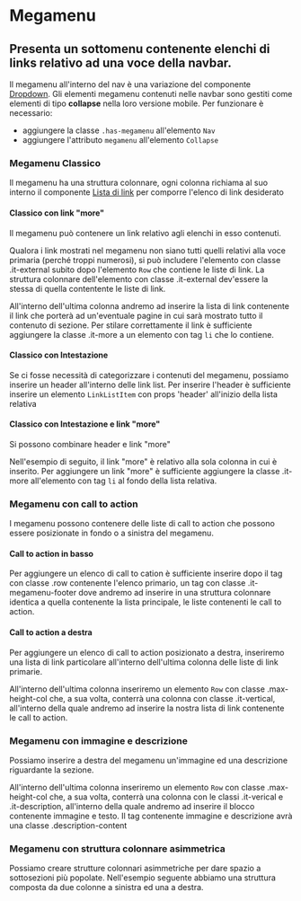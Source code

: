 
<Meta title='Documentazione/Menu di navigazione/Megamenu' of={MegamenuItem} />

# Megamenu

## Presenta un sottomenu contenente elenchi di links relativo ad una voce della navbar.

Il megamenu all'interno del nav è una variazione del componente [Dropdown](/story/componenti-dropdown-dropdown-menu--menu-con-voci-large).
Gli elementi megamenu contenuti nelle navbar sono gestiti come elementi di tipo **collapse** nella loro versione mobile.
Per funzionare è necessario:
- aggiungere la classe `.has-megamenu` all'elemento `Nav`
- aggiungere l'attributo `megamenu` all'elemento `Collapse`

### Megamenu Classico
Il megamenu ha una struttura colonnare, ogni colonna richiama al suo interno il componente [Lista di link](/story/componenti-linklist--esempi) per comporre l'elenco di link desiderato

<Canvas>
  <Story id='componenti-megamenu--classico' />
</Canvas>

#### Classico con link "more"
Il megamenu può contenere un link relativo agli elenchi in esso contenuti.

Qualora i link mostrati nel megamenu non siano tutti quelli relativi alla voce primaria (perché troppi numerosi), si può includere l'elemento con classe .it-external subito dopo l'elemento `Row` che contiene le liste di link.
La struttura colonnare dell'elemento con classe .it-external dev'essere la stessa di quella contentente le liste di link.

All'interno dell'ultima colonna andremo ad inserire la lista di link contenente il link che porterà ad un'eventuale pagine in cui sarà mostrato tutto il contenuto di sezione.
Per stilare correttamente il link è sufficiente aggiungere la classe .it-more a un elemento con tag `li` che lo contiene.

<Canvas>
  <Story id='componenti-megamenu--con-link-more' />
</Canvas>

#### Classico con Intestazione
Se ci fosse necessità di categorizzare i contenuti del megamenu, possiamo inserire un header all'interno delle link list.
Per inserire l'header è sufficiente inserire un elemento `LinkListItem` con props 'header' all'inizio della lista relativa

<Canvas>
  <Story id='componenti-megamenu--con-intestazione' />
</Canvas>

#### Classico con Intestazione e link "more"
Si possono combinare header e link "more"

Nell'esempio di seguito, il link "more" è relativo alla sola colonna in cui è inserito. Per aggiungere un link "more" è sufficiente aggiungere la classe .it-more all'elemento con tag `li` al fondo della lista relativa.

<Canvas>
  <Story id='componenti-megamenu--con-intestazione-e-link-more' />
</Canvas>

### Megamenu con call to action
I megamenu possono contenere delle liste di call to action che possono essere posizionate in fondo o a sinistra del megamenu.

#### Call to action in basso
Per aggiungere un elenco di call to cation è sufficiente inserire dopo il tag con classe .row contenente l'elenco primario, un tag con classe .it-megamenu-footer dove andremo ad inserire in una struttura colonnare identica a quella contenente la lista principale, le liste contenenti le call to action.


<Canvas>
  <Story id='componenti-megamenu--con-call-to-action-in-basso' />
</Canvas>

#### Call to action a destra
Per aggiungere un elenco di call to action posizionato a destra, inseriremo una lista di link particolare all'interno dell'ultima colonna delle liste di link primarie.

All'interno dell'ultima colonna inseriremo un elemento `Row` con classe .max-height-col che, a sua volta, conterrà una colonna con classe .it-vertical, all'interno della quale andremo ad inserire la nostra lista di link contenente le call to action.

<Canvas>
  <Story id='componenti-megamenu--con-call-to-action-a-destra' />
</Canvas>

### Megamenu con immagine e descrizione
Possiamo inserire a destra del megamenu un'immagine ed una descrizione riguardante la sezione.

All'interno dell'ultima colonna inseriremo un elemento `Row` con classe .max-height-col che, a sua volta, conterrà una colonna con le classi .it-verical e .it-description, all'interno della quale andremo ad inserire il blocco contenente immagine e testo.
Il tag contenente immagine e descrizione avrà una classe .description-content

<Canvas>
  <Story id='componenti-megamenu--con-immagine-e-descrizione' />
</Canvas>

### Megamenu con struttura colonnare asimmetrica
Possiamo creare strutture colonnari asimmetriche per dare spazio a sottosezioni più popolate.
Nell'esempio seguente abbiamo una struttura composta da due colonne a sinistra ed una a destra.

<Canvas>
  <Story id='componenti-megamenu--con-colonne-asimmetriche' />
</Canvas>

